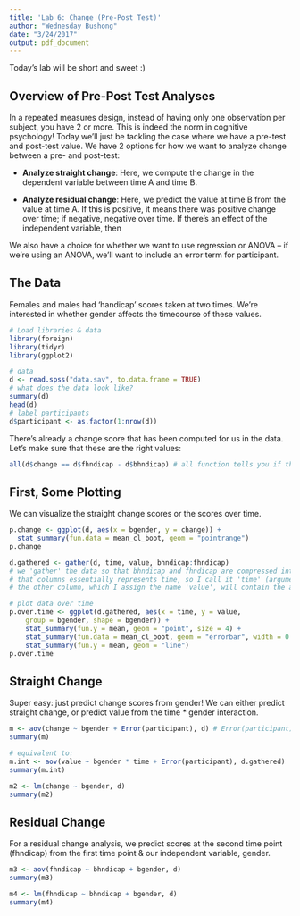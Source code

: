 ```yaml
---
title: 'Lab 6: Change (Pre-Post Test)'
author: "Wednesday Bushong"
date: "3/24/2017"
output: pdf_document
---
```


Today's lab will be short and sweet :)

## Overview of Pre-Post Test Analyses

In a repeated measures design, instead of having only one observation per subject, you have 2 or more. This is indeed the norm in cognitive psychology! Today we'll just be tackling the case where we have a pre-test and post-test value. We have 2 options for how we want to analyze change between a pre- and post-test:

* **Analyze straight change**: Here, we compute the change in the dependent variable between time A and time B.

* **Analyze residual change**: Here, we predict the value at time B from the value at time A. If this is positive, it means there was positive change over time; if negative, negative over time. If there's an effect of the independent variable, then 

We also have a choice for whether we want to use regression or ANOVA -- if we're using an ANOVA, we'll want to include an error term for participant.

## The Data 

Females and males had 'handicap' scores taken at two times. We're interested in whether gender affects the timecourse of these values.

```r
# Load libraries & data
library(foreign)
library(tidyr)
library(ggplot2)

# data
d <- read.spss("data.sav", to.data.frame = TRUE)
# what does the data look like?
summary(d)
head(d)
# label participants
d$participant <- as.factor(1:nrow(d))
```

There's already a change score that has been computed for us in the data. Let's make sure that these are the right values: 

```r
all(d$change == d$fhndicap - d$bhndicap) # all function tells you if this statement returns all TRUEs 
```

## First, Some Plotting

We can visualize the straight change scores or the scores over time.

```r
p.change <- ggplot(d, aes(x = bgender, y = change)) +
  stat_summary(fun.data = mean_cl_boot, geom = "pointrange")
p.change

d.gathered <- gather(d, time, value, bhndicap:fhndicap)
# we 'gather' the data so that bhndicap and fhndicap are compressed into one column 
# that columns essentially represents time, so I call it 'time' (argument 2 of gather)
# the other column, which I assign the name 'value', will contain the actual values that were the original contents of the bhndicap and fhndicap columns

# plot data over time
p.over.time <- ggplot(d.gathered, aes(x = time, y = value, 
	group = bgender, shape = bgender)) +
	stat_summary(fun.y = mean, geom = "point", size = 4) +
	stat_summary(fun.data = mean_cl_boot, geom = "errorbar", width = 0.1) +
	stat_summary(fun.y = mean, geom = "line")
p.over.time
```

## Straight Change

Super easy: just predict change scores from gender! We can either predict straight change, or predict value from the time * gender interaction. 

```r
m <- aov(change ~ bgender + Error(participant), d) # Error(participant) adds in the within-subject error term into the model
summary(m)

# equivalent to:
m.int <- aov(value ~ bgender * time + Error(participant), d.gathered)
summary(m.int)

m2 <- lm(change ~ bgender, d)
summary(m2)
```

## Residual Change

For a residual change analysis, we predict scores at the second time point (fhndicap) from the first time point & our independent variable, gender. 

```r
m3 <- aov(fhndicap ~ bhndicap + bgender, d)
summary(m3)

m4 <- lm(fhndicap ~ bhndicap + bgender, d)
summary(m4)
```

